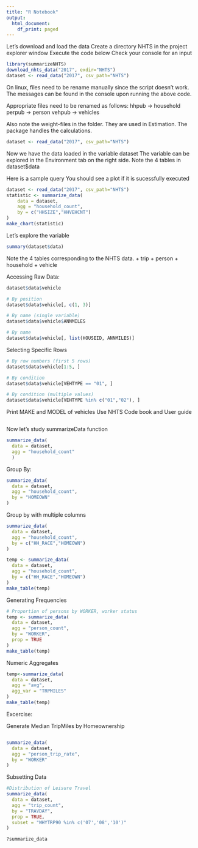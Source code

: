 ```yaml
---
title: "R Notebook"
output:
  html_document:
    df_print: paged
---
```

Let's download and load the data
Create a directory NHTS in the project explorer window
Execute the code below
Check your console for an input

```r
library(summarizeNHTS)
download_nhts_data("2017", exdir="NHTS")
dataset <- read_data("2017", csv_path="NHTS")

```

On linux, files need to be rename manually since the script doesn't work. The messages can be found in the console upon running the above code.

Appropriate files need to be renamed as follows:
hhpub -> household
perpub -> person
vehpub -> vehicles

Also note the weight-files in the folder. They are used in Estimation. The package handles the calculations.


```r
dataset <- read_data("2017", csv_path="NHTS")

```

Now we have the data loaded in the variable dataset
The variable can be explored in the Environment tab on the right side. Note the 4 tables in dataset$data

Here is a sample query
You should see a plot if it is sucessfully executed

```r
dataset <- read_data("2017", csv_path="NHTS")
statistic <- summarize_data(
    data = dataset,
    agg = "household_count",
    by = c("HHSIZE","HHVEHCNT")
)
make_chart(statistic)
```

Let's explore the variable

```r
summary(dataset$data)
```

Note the 4 tables corresponding to the NHTS data.
+ trip
+ person
+ household
+ vehicle

Accessing Raw Data:

```r
dataset$data$vehicle
```

```r
# By position
dataset$data$vehicle[, c(1, 3)]

# By name (single variable)
dataset$data$vehicle$ANNMILES

# By name
dataset$data$vehicle[, list(HOUSEID, ANNMILES)]
```

Selecting Specific Rows

```r
# By row numbers (first 5 rows)
dataset$data$vehicle[1:5, ]

# By condition
dataset$data$vehicle[VEHTYPE == "01", ]

# By condition (multiple values)
dataset$data$vehicle[VEHTYPE %in% c("01","02"), ]
```

Print MAKE and MODEL of vehicles
Use NHTS Code book and User guide

```r

```

Now let's study summarizeData function
```r
summarize_data(
  data = dataset,
  agg = "household_count"
  )
```

Group By:

```r
summarize_data(
  data = dataset,
  agg = "household_count",
  by = "HOMEOWN"
)
```

Group by with multiple columns

```r
summarize_data(
  data = dataset,
  agg = "household_count",
  by = c("HH_RACE","HOMEOWN")
)
```
```r
temp <- summarize_data(
  data = dataset,
  agg = "household_count",
  by = c("HH_RACE","HOMEOWN")
)
make_table(temp)
```

Generating Frequencies

```r
# Proportion of persons by WORKER, worker status
temp <- summarize_data(
  data = dataset,
  agg = "person_count",
  by = "WORKER",
  prop = TRUE
)
make_table(temp)
```

Numeric Aggregates

```r
temp<-summarize_data(
  data = dataset,
  agg = "avg",
  agg_var = "TRPMILES"
)
make_table(temp)
```

Excercise:

Generate Median TripMiles by Homeownership

```r

```

```r
summarize_data(
  data = dataset,
  agg = "person_trip_rate",
  by = "WORKER"
)
```

Subsetting Data

```r
#Distribution of Leisure Travel
summarize_data(
  data = dataset,
  agg = "trip_count",
  by = "TRAVDAY",
  prop = TRUE,
  subset = "WHYTRP90 %in% c('07','08','10')"
)
```

```r
?summarize_data
```